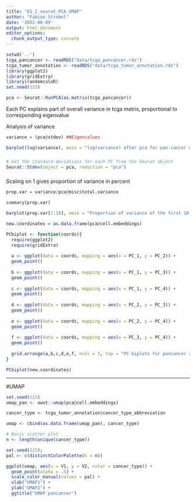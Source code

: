 ```yaml
---
title: "01_2_seurat_PCA_UMAP"
author: "Fabian Strobel"
date: '2022-06-09'
output: html_document
editor_options: 
  chunk_output_type: console
---
```


```r
setwd('..')
tcga_pancancer <- readRDS("data/tcga_pancancer.rds")
tcga_tumor_annotation <- readRDS("data/tcga_tumor_annotation.rds")
library(ggplot2)
library(gridExtra)
library(randomcoloR)
set.seed(123)
```

```r
pca <- Seurat::RunPCA(as.matrix(tcga_pancancer))
```

Each PC explains part of overall variance in tcga matrix, proportional to corresponding eigenvalue

Analysis of variance
```r
variance = (pca@stdev) ##Eigenvalues

barplot(log(variance), main = "log(variance) after pca for pan-cancer dataset", xlab = "PC_i", ylab = "log(variance)")
```

###
```r
# Get the standard deviations for each PC from the Seurat object
Seurat::Stdev(object = pca, reduction = "pca")
```
###

Scaling on 1 gives proportion of variance in percent
```r
prop.var = variance/pca@misc$total.variance

summary(prop.var)

barplot(prop.var[1:10], main = "Proportion of variance of the first 10 PCs", xlab = "PCs", ylab = "Proprtion of variance")
```


```r
new.coordinates = as.data.frame(pca@cell.embeddings)

PCbiplot <- function(coords){
  require(ggplot2)
  require(gridExtra)
  
  a <- ggplot(data = coords, mapping = aes(x = PC_1, y = PC_2)) +
  geom_point()
  
  b <- ggplot(data = coords, mapping = aes(x = PC_1, y = PC_3)) +
  geom_point()
  
  c <- ggplot(data = coords, mapping = aes(x = PC_1, y = PC_4)) +
  geom_point()
  
  d <- ggplot(data = coords, mapping = aes(x = PC_2, y = PC_3)) +
  geom_point()
          
  e <- ggplot(data = coords, mapping = aes(x = PC_2, y = PC_4)) +
  geom_point()
  
  f <- ggplot(data = coords, mapping = aes(x = PC_3, y = PC_4)) +
  geom_point()
  
  grid.arrange(a,b,c,d,e,f, ncol = 3, top = "PC biplots for pancancer analysis")
}

PCbiplot(new.coordinates)
```


***
#UMAP

```r
set.seed(123)
umap_pan <- uwot::umap(pca@cell.embeddings)
```

```r
cancer_type <- tcga_tumor_annotation$cancer_type_abbreviation

umap <- cbind(as.data.frame(umap_pan), cancer_type)

# Basic scatter plot
n <- length(unique(cancer_type))

set.seed(123);
pal <- c(distinctColorPalette(k = n))

ggplot(umap, aes(x = V1, y = V2, color = cancer_type)) + 
  geom_point(alpha = .5) +
  scale_color_manual(values = pal) +
  xlab("UMAP1") +
  ylab("UMAP2") +
  ggtitle("UMAP pancancer")
```